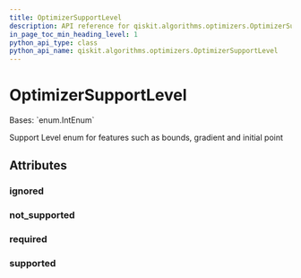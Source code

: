 ```yaml
---
title: OptimizerSupportLevel
description: API reference for qiskit.algorithms.optimizers.OptimizerSupportLevel
in_page_toc_min_heading_level: 1
python_api_type: class
python_api_name: qiskit.algorithms.optimizers.OptimizerSupportLevel
---
```


# OptimizerSupportLevel

<Class id="qiskit.algorithms.optimizers.OptimizerSupportLevel" isDedicatedPage={true} github="https://github.com/qiskit/qiskit/tree/stable/0.18/qiskit/algorithms/optimizers/optimizer.py" signature="OptimizerSupportLevel(value)">
  Bases: `enum.IntEnum`

  Support Level enum for features such as bounds, gradient and initial point

  ## Attributes

  ### ignored

  <Attribute id="qiskit.algorithms.optimizers.OptimizerSupportLevel.ignored" attributeValue="1" />

  ### not\_supported

  <Attribute id="qiskit.algorithms.optimizers.OptimizerSupportLevel.not_supported" attributeValue="0" />

  ### required

  <Attribute id="qiskit.algorithms.optimizers.OptimizerSupportLevel.required" attributeValue="3" />

  ### supported

  <Attribute id="qiskit.algorithms.optimizers.OptimizerSupportLevel.supported" attributeValue="2" />
</Class>

